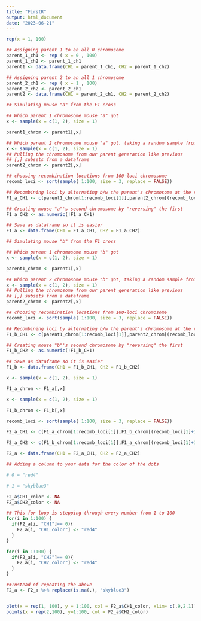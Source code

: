 ```yaml
---
title: "FirstR"
output: html_document
date: "2023-06-21"
---
```


```r

rep(x = 1, 100)

## Assigning parent 1 to an all 0 chromosome
parent_1_ch1 <- rep ( x = 0 , 100)
parent_1_ch2 <- parent_1_ch1
parent1 <- data.frame(CH1 = parent_1_ch1, CH2 = parent_1_ch2)

## Assigning parent 2 to an all 1 chromosome
parent_2_ch1 <- rep ( x = 1 , 100)
parent_2_ch2 <- parent_2_ch1
parent2 <- data.frame(CH1 = parent_2_ch1, CH2 = parent_2_ch2)
```

```r

## Simulating mouse "a" from the F1 cross

## Which parent 1 chromosome mouse "a" got
x <- sample(x = c(1, 2), size = 1)

parent1_chrom <- parent1[,x]

## Which parent 2 chromosome mouse "a" got, taking a random sample from 1 or 2 to decide like previous
x <- sample(x = c(1, 2), size = 1)
## Pulling the chromosome from our parent generation like previous
## [,] subsets from a dataframe
parent2_chrom <- parent2[,x]

## choosing recombination locations from 100-loci chromosome
recomb_loci <- sort(sample( 1:100, size = 3, replace = FALSE))

## Recombining loci by alternating b/w the parent's chromosome at the recombination loci
F1_a_CH1 <- c(parent1_chrom[1:recomb_loci[1]],parent2_chrom[(recomb_loci[1]+1):recomb_loci[2]],parent1_chrom[(recomb_loci[2]+1):recomb_loci[3]], parent2_chrom[(recomb_loci[3]+1):100])

## Creating mouse "a"'s second chromosome by "reversing" the first
F1_a_CH2 <- as.numeric(!F1_a_CH1)

## Save as dataframe so it is easier
F1_a <- data.frame(CH1 = F1_a_CH1, CH2 = F1_a_CH2)
```

```r
## Simulating mouse "b" from the F1 cross

## Which parent 1 chromosome mouse "b" got
x <- sample(x = c(1, 2), size = 1)

parent1_chrom <- parent1[,x]

## Which parent 2 chromosome mouse "b" got, taking a random sample from 1 or 2 to decide like previous
x <- sample(x = c(1, 2), size = 1)
## Pulling the chromosome from our parent generation like previous
## [,] subsets from a dataframe
parent2_chrom <- parent2[,x]

## choosing recombination locations from 100-loci chromosome
recomb_loci <- sort(sample( 1:100, size = 3, replace = FALSE))

## Recombining loci by alternating b/w the parent's chromosome at the recombination loci
F1_b_CH1 <- c(parent1_chrom[1:recomb_loci[1]],parent2_chrom[(recomb_loci[1]+1):recomb_loci[2]],parent1_chrom[(recomb_loci[2]+1):recomb_loci[3]], parent2_chrom[(recomb_loci[3]+1):100])

## Creating mouse "b"'s second chromosome by "reversing" the first
F1_b_CH2 <- as.numeric(!F1_b_CH1)

## Save as dataframe so it is easier
F1_b <- data.frame(CH1 = F1_b_CH1, CH2 = F1_b_CH2)
```

```r

x <- sample(x = c(1, 2), size = 1)

F1_a_chrom <- F1_a[,x]

x <- sample(x = c(1, 2), size = 1)

F1_b_chrom <- F1_b[,x]

recomb_loci <- sort(sample( 1:100, size = 3, replace = FALSE))

F2_a_CH1 <- c(F1_a_chrom[1:recomb_loci[1]],F1_b_chrom[(recomb_loci[1]+1):recomb_loci[2]],F1_a_chrom[(recomb_loci[2]+1):recomb_loci[3]], F1_b_chrom[(recomb_loci[3]+1):100])

F2_a_CH2 <- c(F1_b_chrom[1:recomb_loci[1]],F1_a_chrom[(recomb_loci[1]+1):recomb_loci[2]],F1_b_chrom[(recomb_loci[2]+1):recomb_loci[3]], F1_a_chrom[(recomb_loci[3]+1):100])

F2_a <- data.frame(CH1 = F2_a_CH1, CH2 = F2_a_CH2)
```

```r

## Adding a column to your data for the color of the dots

# 0 = "red4"

# 1 = "skyblue3"

F2_a$CH1_color <- NA
F2_a$CH2_color <- NA

## This for loop is stepping through every number from 1 to 100
for(i in 1:100) {
  if(F2_a[i, "CH1"]== 0){
    F2_a[i, "CH1_color"] <- "red4"
  }
}

for(i in 1:100) {
  if(F2_a[i, "CH2"]== 0){
    F2_a[i, "CH2_color"] <- "red4"
  }
}

##Instead of repeating the above
F2_a <- F2_a %>% replace(is.na(.), "skyblue3")


plot(x = rep(1, 100), y = 1:100, col = F2_a$CH1_color, xlim= c(.9,2.1))
points(x = rep(2,100), y=1:100, col = F2_a$CH2_color)

```
